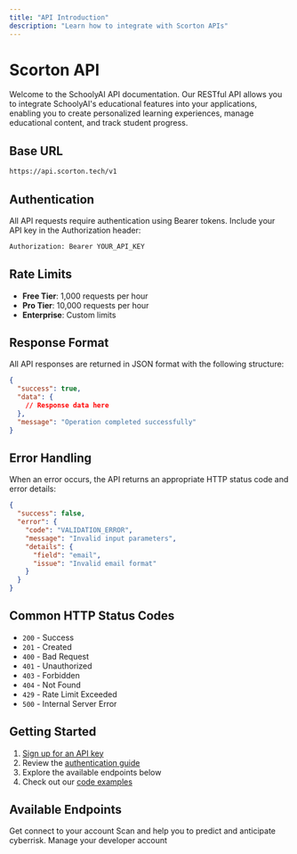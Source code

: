 ```yaml
---
title: "API Introduction"
description: "Learn how to integrate with Scorton APIs"
---
```


# Scorton API

Welcome to the SchoolyAI API documentation. Our RESTful API allows you to integrate SchoolyAI's educational features into your applications, enabling you to create personalized learning experiences, manage educational content, and track student progress.

## Base URL

```bash
https://api.scorton.tech/v1
```

## Authentication

All API requests require authentication using Bearer tokens. Include your API key in the Authorization header:

```bash
Authorization: Bearer YOUR_API_KEY
```

## Rate Limits

- **Free Tier**: 1,000 requests per hour
- **Pro Tier**: 10,000 requests per hour
- **Enterprise**: Custom limits

## Response Format

All API responses are returned in JSON format with the following structure:

```json
{
  "success": true,
  "data": {
    // Response data here
  },
  "message": "Operation completed successfully"
}
```

## Error Handling

When an error occurs, the API returns an appropriate HTTP status code and error details:

```json
{
  "success": false,
  "error": {
    "code": "VALIDATION_ERROR",
    "message": "Invalid input parameters",
    "details": {
      "field": "email",
      "issue": "Invalid email format"
    }
  }
}
```

## Common HTTP Status Codes

- `200` - Success
- `201` - Created
- `400` - Bad Request
- `401` - Unauthorized
- `403` - Forbidden
- `404` - Not Found
- `429` - Rate Limit Exceeded
- `500` - Internal Server Error

## Getting Started

1. [Sign up for an API key](https://dev.scorton.tech/api-keys)
2. Review the [authentication guide](/api-reference/authentication)
3. Explore the available endpoints below
4. Check out our [code examples](/api-reference/examples)

## Available Endpoints

<CardGroup cols={2}>
  <Card title="Auth" icon="login" href="/api-reference/endpoint/login/auth">
    Get connect to your account
  </Card>
  <Card title="Scan and technical tools" icon="network" href="/api reference/endpoint/scan/introduction">
    Scan and help you to predict and anticipate cyberrisk.
  </Card>
  <Card title="Users" icon="users" href="/api-reference/endpoint/users/introduction">
    Manage your developer account
  </Card>
</CardGroup>